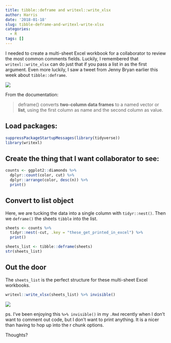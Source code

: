 ```yaml
---
title: tibble::deframe and writexl::write_xlsx
author: Harris
date: '2018-01-18'
slug: tibble-deframe-and-writexl-write-xlsx
categories:
  - R
tags: []
---
```


I needed to create a multi-sheet Excel workbook for a collaborator to review the most common comments fields. Luckily, I remembered that `writexl::write_xlsx` can do just that if you pass a list in as the first argument.  Even more luckily, I saw a tweet from Jenny Bryan earlier this week about `tibble::deframe`.  

![](/img/20180118_tweet.png)

From the documentation:

  > deframe() converts **two-column data frames** to a named vector or **list**, using the first column as name and the second column as value.

## Load packages:

```r
suppressPackageStartupMessages(library(tidyverse))
library(writexl)
```

## Create the thing that I want collaborator to see:

```r
counts <- ggplot2::diamonds %>% 
  dplyr::count(color, cut) %>% 
  dplyr::arrange(color, desc(n)) %>% 
  print()
```

## Convert to list object

Here, we are tucking the data into a single column with `tidyr::nest()`. Then we `deframe()` the sheets `tibble` into the list.

```r
sheets <- counts %>% 
  tidyr::nest(-cut, .key = "these_get_printed_in_excel") %>%
  print() 

sheets_list <- tibble::deframe(sheets)
str(sheets_list)
```

## Out the door

The `sheets_list` is the perfect structure for these multi-sheet Excel workbooks.

```r
writexl::write_xlsx(sheets_list) %>% invisible()
```

![](/img/20180118_excel.png)

ps. I've been enjoying this `%>% invisible()` in my `.Rmd` recently when I don't want to comment out code, but I don't want to print anything. It is a nicer than having to hop up into the r chunk options.

Thoughts?




